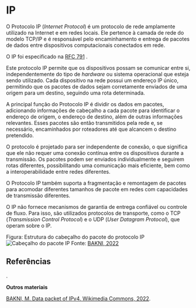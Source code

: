 # IP


O Protocolo IP (*Internet Protocol*) é um protocolo de rede amplamente utilizado na Internet e em redes locais. Ele pertence à camada de rede do modelo TCP/IP e é responsável pelo encaminhamento e entrega de pacotes de dados entre dispositivos computacionais conectados em rede.

O IP foi especificado na [RFC 791](https://datatracker.ietf.org/doc/html/rfc791) <Bib bib='rfc_791_site' link={true}/>.

Este protocolo IP permite que os dispositivos possam se comunicar entre si, independentemente do tipo de *hardware* ou sistema operacional que esteja sendo utilizado. Cada dispositivo na rede possui um endereço IP único, permitindo que os pacotes de dados sejam corretamente enviados de uma origem para um destino, seguindo uma rota determinada.

A principal função do Protocolo IP é dividir os dados em pacotes, adicionando informações de cabeçalho a cada pacote para identificar o endereço de origem, o endereço de destino, além de outras informações relevantes. Esses pacotes são então transmitidos pela rede e, se necessário, encaminhados por roteadores até que alcancem o destino pretendido.

O protocolo é projetado para ser independente de conexão, o que significa que ele não requer uma conexão contínua entre os dispositivos durante a transmissão. Os pacotes podem ser enviados individualmente e seguirem rotas diferentes, possibilitando uma comunicação mais eficiente, bem como a interoperabilidade entre redes diferentes.

O Protocolo IP também suporta a fragmentação e remontagem de pacotes para acomodar diferentes tamanhos de pacote em redes com capacidades de transmissão diferentes.

O IP não fornece mecanismos de garantia de entrega confiável ou controle de fluxo. Para isso, são utilizados protocolos de transporte, como o TCP (*Transmission Control Protocol*) e o UDP (*User Datagram Protocol*), que operam sobre o IP.

Figura: Estrutura do cabeçalho do pacote do protocolo IP
![Cabeçalho do pacote IP](https://upload.wikimedia.org/wikipedia/commons/6/60/IPv4_Packet-en.svg)
Fonte: [BAKNI, 2022](https://commons.wikimedia.org/wiki/File:IPv4_Packet-en.svg)


## Referências

<Bib bib='rfc_791_site' type='abnt'/>.<br/>


**Outros materiais**  

[BAKNI, M. Data packet of IPv4. Wikimedia Commons, 2022](https://commons.wikimedia.org/wiki/File:IPv4_Packet-en.svg).<br/>



 
